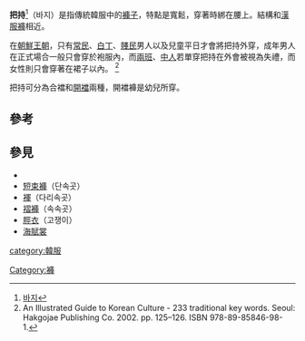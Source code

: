 {{Expand|time=2016-09-27T06:08:49+00:00}}
'''把持'''<ref>[http://gate.dbmedia.co.kr/dressing/externalfile.asp?search2=1067&select=%BA%BB%B9%AE 바지]{{Dead link|date=2020年1月 |bot=InternetArchiveBot |fix-attempted=yes }}</ref>（바지）是指傳統韓服中的[[褲子|褲子]]，特點是寬鬆，穿著時綁在腰上。結構和[[漢服褲|漢服褲]]相近。

在[[朝鮮王朝|朝鮮王朝]]，只有[[常民|常民]]、[[白丁|白丁]]、[[賤民|賤民]]男人以及兒童平日才會將把持外穿，成年男人在正式場合一般只會穿於袍服內，而[[兩班|兩班]]、[[中人|中人]]若單穿把持在外會被視為失禮，而女性則只會穿著在裙子以內。 <ref>An Illustrated Guide to Korean Culture - 233 traditional key words. Seoul: Hakgojae Publishing Co. 2002. pp. 125–126. ISBN 978-89-85846-98-1.
</ref>

把持可分為合襠和[[開襠褲|開襠]]兩種，開襠褲是幼兒所穿。

==參考==
{{reflist}}
==參見==
*{{link-ko|襯褲 (韓服)|속곳}}
*[[短束褲|短束褲]]（단속곳）
*[[褌|褌]]（다리속곳）
*[[褶褲|褶褲]]（속속곳）
*[[脛衣|脛衣]]（고쟁이）
*[[海賦裳|海賦裳]]
[[category:韓服|category:韓服]]
[[Category:褲|Category:褲]]